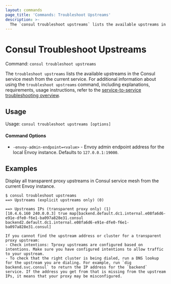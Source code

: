 ```yaml
---
layout: commands
page_title: 'Commands: Troubleshoot Upstreams'
description: >-
  The `consul troubleshoot upstreams` lists the available upstreams in the Consul service mesh from the current service.
---
```


# Consul Troubleshoot Upstreams

Command: `consul troubleshoot upstreams`

The `troubleshoot upstreams` lists the available upstreams in the Consul service mesh from the current service. For additional information about using the `troubleshoot upstreams` command, including explanations, requirements, usage instructions, refer to the [service-to-service troubleshooting overview](/consul/docs/troubleshoot/troubleshoot-services).

## Usage

Usage: `consul troubleshoot upstreams [options]`

#### Command Options

- `-envoy-admin-endpoint=<value>` - Envoy admin endpoint address for the local Envoy instance.
Defaults to `127.0.0.1:19000`.

## Examples

Display all transparent proxy upstreams in Consul service mesh from the current Envoy instance.

  ```shell-session
  $ consul troubleshoot upstreams
  ==> Upstreams (explicit upstreams only) (0)

  ==> Upstreams IPs (transparent proxy only) (1)
  [10.4.6.160 240.0.0.3] true map[backend.default.dc1.internal.e08fa6d6-e91e-dfe0-f6e1-ba097a828e31.consul backend2.default.dc1.internal.e08fa6d6-e91e-dfe0-f6e1-ba097a828e31.consul]

  If you cannot find the upstream address or cluster for a transparent proxy upstream:
  - Check intentions: Tproxy upstreams are configured based on intentions. Make sure you have configured intentions to allow traffic to your upstream.
  - To check that the right cluster is being dialed, run a DNS lookup for the upstream you are dialing. For example, run `dig backend.svc.consul` to return the IP address for the `backend` service. If the address you get from that is missing from the upstream IPs, it means that your proxy may be misconfigured.
  ```
